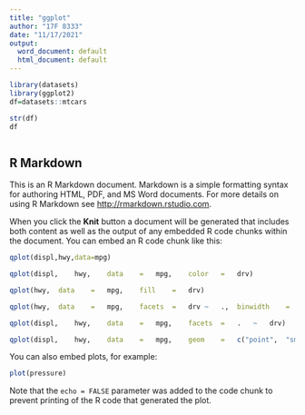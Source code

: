 ---
title: "ggplot"
author: "17F 8333"
date: "11/17/2021"
output:
  word_document: default
  html_document: default
---

```{r}
library(datasets)
library(ggplot2)
df=datasets::mtcars

```



```{r setup}
str(df)
df
```


```{r }
```

## R Markdown

This is an R Markdown document. Markdown is a simple formatting syntax for authoring HTML, PDF, and MS Word documents. For more details on using R Markdown see <http://rmarkdown.rstudio.com>.

When you click the **Knit** button a document will be generated that includes both content as well as the output of any embedded R code chunks within the document. You can embed an R code chunk like this:

```{r }
qplot(displ,hwy,data=mpg)
```

```{r cars}
qplot(displ,	hwy,	data	=	mpg,	color	=	drv)	
```
```{r}
qplot(hwy,	data	=	mpg,	fill	=	drv)	
```


```{r}
qplot(hwy,	data	=	mpg,	facets	=	drv	~	.,	binwidth	=	2)
```


```{r}
qplot(displ,	hwy,	data	=	mpg,	facets	=	.	~	drv)	
```


```{r}
qplot(displ,	hwy,	data	=	mpg,	geom	=	c("point",	"smooth"))	
```

You can also embed plots, for example:

```{r pressure, echo=FALSE}
plot(pressure)
```

Note that the `echo = FALSE` parameter was added to the code chunk to prevent printing of the R code that generated the plot.
